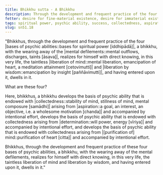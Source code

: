 ```yaml
---
title: Bhikkhu sutta - A Bhikkhu
description: Through the development and frequent practice of the four bases of psychic abilities, a bhikkhu realizes the taintless liberation of mind and liberation by wisdom.
fetter: desire for fine-material existence, desire for immaterial existence, conceit, restlessness, ignorance
tags: spiritual power, psychic ability, success, collectedness, aspiration, persistence, energy, mind, investigation, reflection, close examination, sn, sn45-56, sn51
slug: sn51.18
---
```


"Bhikkhus, through the development and frequent practice of the four |bases of psychic abilities::bases for spiritual power [iddhipādā]|, a bhikkhu, with the wearing away of the |mental defilements::mental outflows, discharges, taints [āsava]|, realizes for himself with direct knowing, in this very life, the taintless |liberation of mind::mental liberation, emancipation of heart, a meditation attainment [cetovimutti]| and |liberation by wisdom::emancipation by insight [paññāvimutti]|, and having entered upon it, dwells in it.

What are these four?

Here, bhikkhus, a bhikkhu develops the basis of psychic ability that is endowed with |collectedness::stability of mind, stillness of mind, mental composure [samādhi]| arising from |aspiration::a goal, an interest, an objective, i.e. a wholesome motivation [chanda]| and accompanied by intentional effort, develops the basis of psychic ability that is endowed with collectedness arising from |determination::will power, energy [vīriya]| and accompanied by intentional effort, and develops the basis of psychic ability that is endowed with collectedness arising from |[purification of] mind::purification of heart [citta]| and accompanied by intentional effort.

Bhikkhus, through the development and frequent practice of these four bases of psychic abilities, a bhikkhu, with the wearing away of the mental defilements, realizes for himself with direct knowing, in this very life, the taintless liberation of mind and liberation by wisdom, and having entered upon it, dwells in it."